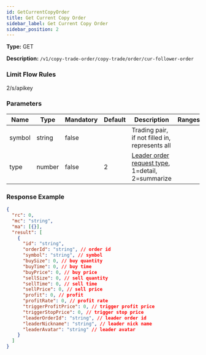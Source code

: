 ```yaml
---
id: GetCurrentCopyOrder
title: Get Current Copy Order
sidebar_label: Get Current Copy Order
sidebar_position: 2
---
```


**Type:** GET

**Description:** `/v1/copy-trade-order/copy-trade/order/cur-follower-order`

### Limit Flow Rules

2/s/apikey

### Parameters

| Name | Type | Mandatory | Default | Description | Ranges |
| --- | --- | --- | --- | --- | --- |
| symbol | string | false |  | Trading pair, if not filled in, represents all |  |
| type | number | false | 2 | <a href="#leaderOrderRequestType">Leader order request type</a>, 1=detail, 2=summarize |  |

### Response Example

```json title="Response"
{
  "rc": 0,
  "mc": "string",
  "ma": [{}],
  "result": [
    {
      "id": "string",
      "orderId": "string", // order id
      "symbol": "string", // symbol
      "buySize": 0, // buy quantity
      "buyTime": 0, // buy time
      "buyPrice": 0, // buy price
      "sellSize": 0, // sell quantity
      "sellTime": 0, // sell time
      "sellPrice": 0, // sell price
      "profit": 0, // profit
      "profitRate": 0, // profit rate
      "triggerProfitPrice": 0, // trigger profit price
      "triggerStopPrice": 0, // trigger stop price
      "leaderOrderId": "string", // leader order id
      "leaderNickname": "string", // leader nick name
      "leaderAvatar": "string" // leader avatar
    }
  ]
}
```
